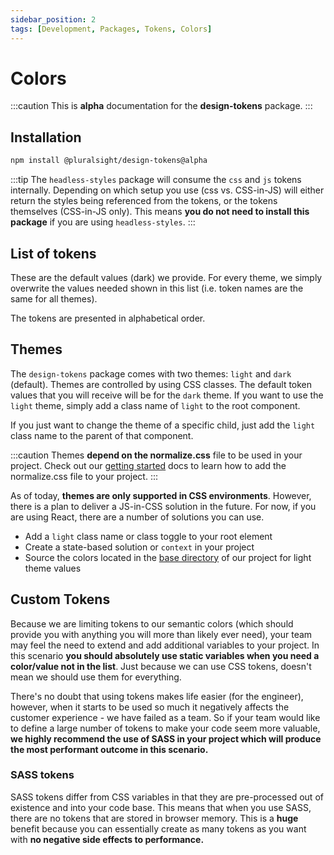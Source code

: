 ```yaml
---
sidebar_position: 2
tags: [Development, Packages, Tokens, Colors]
---
```



# Colors

:::caution
This is **alpha** documentation for the **design-tokens** package.
:::

## Installation

```bash npm2yarn
npm install @pluralsight/design-tokens@alpha
```

:::tip
The `headless-styles` package will consume the `css` and `js` tokens internally. Depending on which setup you use (css vs. CSS-in-JS) will either return the styles being referenced from the tokens, or the tokens themselves (CSS-in-JS only). This means **you do not need to install this package** if you are using `headless-styles`.
:::

## List of tokens

These are the default values (dark) we provide. For every theme, we simply overwrite the values needed shown in this list (i.e. token names are the same for all themes).

The tokens are presented in alphabetical order.

<TokensColorMap />

## Themes

The `design-tokens` package comes with two themes: `light` and `dark` (default). Themes are controlled by using CSS classes. The default token values that you will receive will be for the `dark` theme. If you want to use the `light` theme, simply add a class name of `light` to the root component.

If you just want to change the theme of a specific child, just add the `light` class name to the parent of that component.

:::caution
Themes **depend on the normalize.css** file to be used in your project. Check out our [getting started](../../getting-started/installation.md#normalizecss) docs to learn how to add the normalize.css file to your project.
:::

As of today, **themes are only supported in CSS environments**. However, there is a plan to deliver a JS-in-CSS solution in the future. For now, if you are using React, there are a number of solutions you can use.

- Add a `light` class name or class toggle to your root element
- Create a state-based solution or `context` in your project
- Source the colors located in the [base directory](https://github.com/pluralsight/tva/tree/main/packages/design-tokens/tokens/base) of our project for light theme values

## Custom Tokens

Because we are limiting tokens to our semantic colors (which should provide you with anything you will more than likely ever need), your team may feel the need to extend and add additional variables to your project. In this scenario **you should absolutely use static variables when you need a color/value not in the list**. Just because we can use CSS tokens, doesn't mean we should use them for everything.

There's no doubt that using tokens makes life easier (for the engineer), however, when it starts to be used so much it negatively affects the customer experience - we have failed as a team. So if your team would like to define a large number of tokens to make your code seem more valuable, **we highly recommend the use of SASS in your project which will produce the most performant outcome in this scenario.**

### SASS tokens

SASS tokens differ from CSS variables in that they are pre-processed out of existence and into your code base. This means that when you use SASS, there are no tokens that are stored in browser memory. This is a **huge** benefit because you can essentially create as many tokens as you want with **no negative side effects to performance.**
